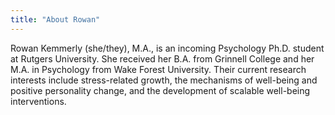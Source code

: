 ```yaml
---
title: "About Rowan"
---
```


Rowan Kemmerly (she/they), M.A., is an incoming Psychology Ph.D. student at Rutgers University. She received her B.A. from Grinnell College and her M.A. in Psychology from Wake Forest University. Their current research interests include stress-related growth, the mechanisms of well-being and positive personality change, and the development of scalable well-being interventions. 